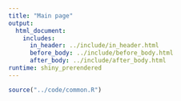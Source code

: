 ```yaml
---
title: "Main page"
output: 
  html_document:
    includes:
      in_header: ../include/in_header.html
      before_body: ../include/before_body.html
      after_body: ../include/after_body.html
runtime: shiny_prerendered
---
```


```r
source("../code/common.R")
```



